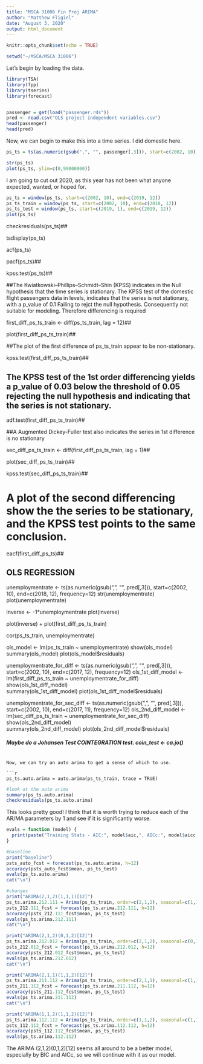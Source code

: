 ```yaml
---
title: "MSCA 31006 Fin Proj ARIMA"
author: "Matthew Fligiel"
date: "August 3, 2020"
output: html_document
---
```


```r
knitr::opts_chunk$set(echo = TRUE)
```

```r
setwd("~/MSCA/MSCA 31006")
```

Let's begin by loading the data.

```r
library(TSA)
library(fpp)
library(tseries)
library(forecast)


passenger = get(load("passenger.rds"))
pred <- read.csv("OLS project independent variables.csv")
head(passenger)
head(pred)
```


Now, we can begin to make this into a time series.  I did domestic here.

```r
ps_ts = ts(as.numeric(gsub(",", "", passenger[,3])), start=c(2002, 10), end=c(2020, 4), frequency=12)

str(ps_ts)
plot(ps_ts, ylim=c(0,99000000))
```

I am going to cut out 2020, as this year has not been what anyone expected, wanted, or hoped for.

```r
ps_ts = window(ps_ts, start=c(2002, 10), end=c(2019, 12))
ps_ts_train = window(ps_ts, start=c(2002, 10), end=c(2018, 12))
ps_ts_test = window(ps_ts, start=c(2019, 1), end=c(2019, 12))
plot(ps_ts)
```



checkresiduals(ps_ts)##

tsdisplay(ps_ts)

acf(ps_ts)

pacf(ps_ts)##

kpss.test(ps_ts)## 

##The Kwiatkowski–Phillips–Schmidt–Shin (KPSS) indicates in the Null hypothesis that the time series is stationary. The KPSS test of the domestic flight passengers data in levels, indicates that the series is not stationary, with a p_value of 0.1 Failing to rejct the null hypothesis. Consequently not suitable for modeling. Therefore differencing is required 

first_diff_ps_ts_train <- diff(ps_ts_train, lag = 12)##

plot(first_diff_ps_ts_train)## 

##The plot of the first difference of ps_ts_train appear to be non-stationary. 

kpss.test(first_diff_ps_ts_train)## 

## The KPSS test of the 1st order differencing yields a p_value of 0.03 below the threshold of 0.05 rejecting the null hypothesis and indicating that the series is not stationary.##

adf.test(first_diff_ps_ts_train)##

##A Augmented Dickey-Fuller test also indicates the series in 1st difference is no stationary

sec_diff_ps_ts_train <- diff(first_diff_ps_ts_train, lag = 1)##

plot(sec_diff_ps_ts_train)##

kpss.test(sec_diff_ps_ts_train)## 

# A plot of the second differencing show the the series to be stationary, and the KPSS test points to the same conclusion.

eacf(first_diff_ps_ts)##

## OLS REGRESSION ##

unemploymentrate <- ts(as.numeric(gsub(",", "", pred[,3])), start=c(2002, 10), end=c(2018, 12), frequency=12)
str(unemploymentrate)
plot(unemploymentrate)

inverse <- -1*unemploymentrate
plot(inverse)

plot(inverse) + plot(first_diff_ps_ts_train)


cor(ps_ts_train, unemploymentrate)       



ols_model <- lm(ps_ts_train ~ unemploymentrate)
show(ols_model)  
summary(ols_model)
plot(ols_model$residuals)


unemploymentrate_for_diff <- ts(as.numeric(gsub(",", "", pred[,3])), start=c(2002, 10), end=c(2017, 12), frequency=12)
ols_1st_diff_model <- lm(first_diff_ps_ts_train ~ unemploymentrate_for_diff)
show(ols_1st_diff_model)  
summary(ols_1st_diff_model)
plot(ols_1st_diff_model$residuals)


unemploymentrate_for_sec_diff <- ts(as.numeric(gsub(",", "", pred[,3])), start=c(2002, 10), end=c(2017, 11), frequency=12)
ols_2nd_diff_model <- lm(sec_diff_ps_ts_train ~ unemploymentrate_for_sec_diff)
show(ols_2nd_diff_model)  
summary(ols_2nd_diff_model)
plot(ols_2nd_diff_model$residuals)


##### Maybe do a Johansen Test COINTEGRATION test. coin_test <- ca.jo() #####

```

Now, we can try an auto arima to get a sense of which to use.

```r
ps_ts.auto.arima = auto.arima(ps_ts_train, trace = TRUE)
```

```r
#look at the auto arima
summary(ps_ts.auto.arima)
checkresiduals(ps_ts.auto.arima)
```

This looks pretty good!  I think that it is worth trying to reduce each of the AR/MA parameters by 1 and see if it is significantly worse.

```r
evals = function (model) {
  print(paste("Training Stats - AIC:", model$aic,", AICc:", model$aicc, ", BIC:", model$bic))
}

#baseline
print("baseline")
psts_auto_fcst = forecast(ps_ts.auto.arima, h=12)
accuracy(psts_auto_fcst$mean, ps_ts_test)
evals(ps_ts.auto.arima)
cat("\n")

#changes
print("ARIMA(2,1,2)(1,1,1)[12]")
ps_ts.arima.212.111 = Arima(ps_ts_train, order=c(2,1,2), seasonal=c(1,1,1))
psts_212.111_fcst = forecast(ps_ts.arima.212.111, h=12)
accuracy(psts_212.111_fcst$mean, ps_ts_test)
evals(ps_ts.arima.212.111)
cat("\n")

print("ARIMA(2,1,2)(0,1,2)[12]")
ps_ts.arima.212.012 = Arima(ps_ts_train, order=c(2,1,2), seasonal=c(0,1,2))
psts_212.012_fcst = forecast(ps_ts.arima.212.012, h=12)
accuracy(psts_212.012_fcst$mean, ps_ts_test)
evals(ps_ts.arima.212.012)
cat("\n")

print("ARIMA(2,1,1)(1,1,2)[12]")
ps_ts.arima.211.112 = Arima(ps_ts_train, order=c(2,1,1), seasonal=c(1,1,2))
psts_211.112_fcst = forecast(ps_ts.arima.211.112, h=12)
accuracy(psts_211.112_fcst$mean, ps_ts_test)
evals(ps_ts.arima.211.112)
cat("\n")

print("ARIMA(1,1,2)(1,1,2)[12]")
ps_ts.arima.112.112 = Arima(ps_ts_train, order=c(1,1,2), seasonal=c(1,1,2))
psts_112.112_fcst = forecast(ps_ts.arima.112.112, h=12)
accuracy(psts_112.112_fcst$mean, ps_ts_test)
evals(ps_ts.arima.112.112)
```

The ARIMA (2,1,2)(0,1,2)[12] seems all around to be a better model, especially by BIC and AICc, so we will continue with it as our model. 
